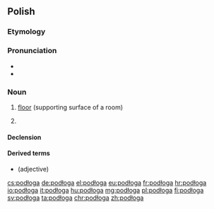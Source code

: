 {{also|podloga}}
==Polish==

===Etymology===
{{rfe|lang=pl}}

===Pronunciation===
* {{IPA|[pɔˈdwɔɡa]|lang=pl}}
* {{audio|Pl-podłoga.ogg|Audio|lang=pl}}

===Noun===
{{pl-noun|f}}

# [[floor]] (supporting surface of a room)
# {{label|pl|mathematics}} {{l|en|[[floor]]}}

====Declension====
{{pl-decl-noun-f|podło|g|genp=podłóg}}

====Derived terms====
* {{l|pl|podłogowy}} (adjective)

[[cs:podłoga]]
[[de:podłoga]]
[[el:podłoga]]
[[eu:podłoga]]
[[fr:podłoga]]
[[hr:podłoga]]
[[io:podłoga]]
[[it:podłoga]]
[[hu:podłoga]]
[[mg:podłoga]]
[[pl:podłoga]]
[[fi:podłoga]]
[[sv:podłoga]]
[[ta:podłoga]]
[[chr:podłoga]]
[[zh:podłoga]]